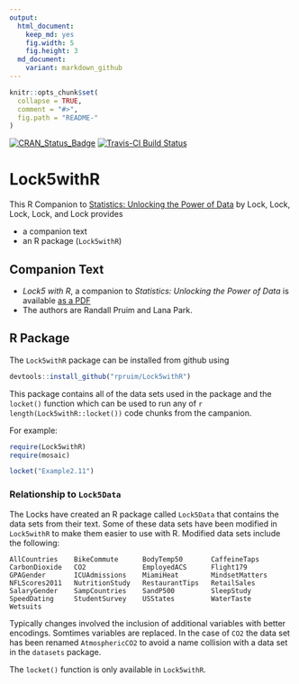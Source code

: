 ```yaml
---
output:
  html_document:
    keep_md: yes
    fig.width: 5
    fig.height: 3
  md_document:
    variant: markdown_github
---
```


<!-- README.md is generated from README.Rmd. Please edit that file -->

```r
knitr::opts_chunk$set(
  collapse = TRUE,
  comment = "#>",
  fig.path = "README-"
)
```

[![CRAN_Status_Badge](http://www.r-pkg.org/badges/version/Lock5withR)](http://cran.r-project.org/web/packages/Lock5withR)
[![Travis-CI Build Status](https://travis-ci.org/rpruim/Lock5withR.svg?branch=master)](https://travis-ci.org/rpruim/Lock5withR)

Lock5withR
==========

This R Companion to 
[Statistics: Unlocking the Power of Data](http://lock5stat.com/)
by Lock, Lock, Lock, Lock, and Lock provides

 * a companion text 
 * an R package (`Lock5withR`)

## Companion Text

 * *Lock5 with R*, a companion to *Statistics: Unlocking the Power of Data* 
 is available 
 [as a PDF](https://github.com/rpruim/Lock5withR/blob/master/Book/Lock5withR.pdf) 
 * The authors are Randall Pruim and Lana Park.  
 
## R Package

The `Lock5withR` package can be installed from github using

```r
devtools::install_github("rpruim/Lock5withR")
```

This package contains all of the data sets used in the package and the `locket()` function which can be used to run any of 
`r length(Lock5withR::locket())` code chunks from the campanion.  

For example:

```r
require(Lock5withR)
require(mosaic)
```
```r
locket("Example2.11")
```

### Relationship to `Lock5Data`

The Locks have created an R package called `Lock5Data` that contains the data sets from their text.
Some of these data sets have been modified in `Lock5withR` to make them easier to use with R.  Modified data sets include the following:

```
AllCountries    BikeCommute      BodyTemp50       CaffeineTaps 
CarbonDioxide   CO2              EmployedACS      Flight179 
GPAGender       ICUAdmissions    MiamiHeat        MindsetMatters 
NFLScores2011   NutritionStudy   RestaurantTips   RetailSales 
SalaryGender    SampCountries    SandP500         SleepStudy 
SpeedDating     StudentSurvey    USStates         WaterTaste 
Wetsuits
```
Typically changes involved the inclusion of additional variables with better encodings.  Somtimes 
variables are replaced.  In the case of `CO2` the data set has been renamed `AtmosphericCO2` to 
avoid a name collision with a data set in the `datasets` package.

The `locket()` function is only available in `Lock5withR`.